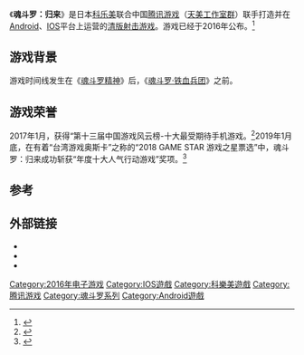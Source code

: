 {{Refimprove|time=2020-08-28T03:44:01+00:00}}

{{NoteTA
|G1=Games
}}

{{Infobox VG
| title       = 魂斗罗：归来
| original    = 
| japanese    = 
| english     = 
| image       = 
| caption     = 
| official    = 
| common      = 
| genre       = [[清版射击游戏|清版射击游戏]]
| platforms   = [[Android|Android]]<br>[[IOS|IOS]]
| developer   = [[科乐美|科乐美]]<br>[[腾讯游戏|腾讯游戏]]（[[天美工作室群|天美工作室群]]）
| publisher   = [[腾讯游戏|腾讯游戏]]<br>[[競舞娛樂|競舞娛樂]]
| director    = 
| producer    = 
| designer    = 
| writer      = 
| programmer  = 
| composer    = 
| artist      = 
| series      = 
| engine      = 
| modes       = 
| released    = 2016年
| onlinegame  = 
| shutdown    =
}}
《'''魂斗罗：归来'''》是日本[[科乐美|科乐美]]联合中国[[腾讯游戏|腾讯游戏]]（[[天美工作室群|天美工作室群]]）联手打造并在[[Android|Android]]、[[IOS|IOS]]平台上运营的[[清版射击游戏|清版射击游戏]]。游戏已经于2016年公布。<ref>{{Cite web|title=情怀不老！腾讯《魂斗罗》手游正式公布：经典再现-快科技|url=http://m.techweb.com.cn/article/2016-11-24/2438399.shtml|accessdate=2020-08-27|author=|date=2016-11-24|format=|publisher=|language=}}</ref>

== 游戏背景 ==
游戏时间线发生在《[[魂斗罗精神|魂斗罗精神]]》后，《[[魂斗罗·铁血兵团|魂斗罗·铁血兵团]]》之前。

== 游戏荣誉 ==
2017年1月，获得“第十三届中国游戏风云榜-十大最受期待手机游戏。<ref>{{Cite web|title=2016中国游戏风云榜颁奖盛典圆满落幕 各大奖项公布-腾讯游戏|url=https://xw.qq.com/games/20170117034697/GAM2017011703469700|accessdate=2020-08-27|author=|date=2017-01-17|format=|publisher=|language=}}</ref>2019年1月底，在有着“台湾游戏奥斯卡”之称的“2018 GAME STAR 游戏之星票选”中，魂斗罗：归来成功斩获“年度十大人气行动游戏”奖项。<ref>{{Cite web|title=探索永不止步，《魂斗罗：归来》斩获游戏之星大奖！-3DM手游|url=https://app.3dmgame.com/news/35624.html|accessdate=2020-08-27|author=|date=2019-01-31|format=|publisher=|language=}}</ref>

== 参考 ==
{{reflist}}

== 外部链接 ==
* {{Official website|hdl.qq.com}}
* {{Sinaweibo|id=6094794466}}
* {{巴哈姆特|id=99643|title=魂斗罗：归来}}

{{魂斗罗系列}}
{{清版射击游戏小作品}}

{{DEFAULTSORT:Hun Dou Luo Gui Lai}}
[[Category:2016年电子游戏|Category:2016年电子游戏]]
[[Category:IOS遊戲|Category:IOS遊戲]]
[[Category:科樂美遊戲|Category:科樂美遊戲]]
[[Category:腾讯游戏|Category:腾讯游戏]]
[[Category:魂斗罗系列|Category:魂斗罗系列]]
[[Category:Android遊戲|Category:Android遊戲]]